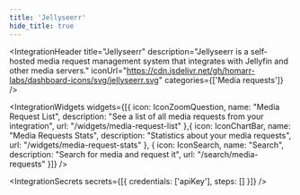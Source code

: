 ```yaml
---
title: 'Jellyseerr'
hide_title: true
---
```




<IntegrationHeader
  title="Jellyseerr"
  description="Jellyseerr is a self-hosted media request management system that integrates with Jellyfin and other media servers."
  iconUrl="https://cdn.jsdelivr.net/gh/homarr-labs/dashboard-icons/svg/jellyseerr.svg"
  categories={['Media requests']}
/>

<IntegrationWidgets
    widgets={[{
        icon: IconZoomQuestion,
        name: "Media Request List",
        description: "See a list of all media requests from your integration",
        url: "/widgets/media-request-list"
    },{
        icon: IconChartBar,
        name: "Media Requests Stats",
        description: "Statistics about your media requests",
        url: "/widgets/media-request-stats"
    }, {
        icon: IconSearch,
        name: "Search",
        description: "Search for media and request it",
        url: "/search/media-requests"
    }]}
/>

<IntegrationSecrets secrets={[{
    credentials: ['apiKey'],
    steps: []
}]} />